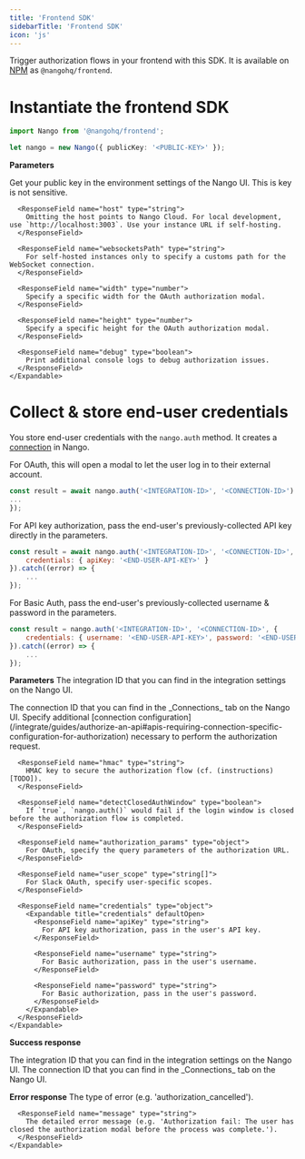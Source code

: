 ```yaml
---
title: 'Frontend SDK'
sidebarTitle: 'Frontend SDK'
icon: 'js'
---
```


Trigger authorization flows in your frontend with this SDK. It is available on [NPM](https://www.npmjs.com/package/@nangohq/frontend) as `@nangohq/frontend`.

# Instantiate the frontend SDK

```ts
import Nango from '@nangohq/frontend';

let nango = new Nango({ publicKey: '<PUBLIC-KEY>' });
```

**Parameters**

<Expandable>
  <ResponseField name="config" type="object" required>
    <Expandable title="options" defaultOpen>
      <ResponseField name="publicKey" type="string" required>
    Get your public key in the environment settings of the Nango UI. This is key is not sensitive.
      </ResponseField>

      <ResponseField name="host" type="string">
        Omitting the host points to Nango Cloud. For local development, use `http://localhost:3003`. Use your instance URL if self-hosting. 
      </ResponseField>

      <ResponseField name="websocketsPath" type="string">
        For self-hosted instances only to specify a customs path for the WebSocket connection.
      </ResponseField>

      <ResponseField name="width" type="number">
        Specify a specific width for the OAuth authorization modal.
      </ResponseField>

      <ResponseField name="height" type="number">
        Specify a specific height for the OAuth authorization modal.
      </ResponseField>

      <ResponseField name="debug" type="boolean">
        Print additional console logs to debug authorization issues.
      </ResponseField>
    </Expandable>
  </ResponseField>
</Expandable>


# Collect & store end-user credentials

You store end-user credentials with the `nango.auth` method. It creates a [connection](/understand/concepts/connections) in Nango.

<Tabs>

<Tab title="OAuth">

For OAuth, this will open a modal to let the user log in to their external account.

```js
const result = await nango.auth('<INTEGRATION-ID>', '<CONNECTION-ID>').catch((error) => {
...
});
```

</Tab>

<Tab title="API Key">

For API key authorization, pass the end-user's previously-collected API key directly in the parameters.

```js
const result = await nango.auth('<INTEGRATION-ID>', '<CONNECTION-ID>', {
    credentials: { apiKey: '<END-USER-API-KEY>' }
}).catch((error) => {
    ...
});
```

</Tab>

<Tab title="Basic Auth">

For Basic Auth, pass the end-user's previously-collected username & password in the parameters.

```js
const result = nango.auth('<INTEGRATION-ID>', '<CONNECTION-ID>', {
    credentials: { username: '<END-USER-API-KEY>', password: '<END-USER-PASSWORD>' }
}).catch((error) => {
    ...
});
```
</Tab>

</Tabs>

**Parameters**
<Expandable>
  <ResponseField name="providerConfigKey" type="string" required>
    The integration ID that you can find in the integration settings on the Nango UI.
  </ResponseField>

  <ResponseField name="connectionId" type="string" required>
    The connection ID that you can find in the _Connections_ tab on the Nango UI.
  </ResponseField>

  <ResponseField name="options" type="object">
    <Expandable title="options" defaultOpen>
      <ResponseField name="params" type="object">
        Specify additional [connection configuration](/integrate/guides/authorize-an-api#apis-requiring-connection-specific-configuration-for-authorization) necessary to perform the authorization request.
      </ResponseField>

      <ResponseField name="hmac" type="string">
        HMAC key to secure the authorization flow (cf. (instructions)[TODO]).
      </ResponseField>

      <ResponseField name="detectClosedAuthWindow" type="boolean">
        If `true`, `nango.auth()` would fail if the login window is closed before the authorization flow is completed.
      </ResponseField>

      <ResponseField name="authorization_params" type="object">
        For OAuth, specify the query parameters of the authorization URL. 
      </ResponseField>

      <ResponseField name="user_scope" type="string[]">
        For Slack OAuth, specify user-specific scopes. 
      </ResponseField>

      <ResponseField name="credentials" type="object">
        <Expandable title="credentials" defaultOpen>
          <ResponseField name="apiKey" type="string">
            For API key authorization, pass in the user's API key.
          </ResponseField>

          <ResponseField name="username" type="string">
            For Basic authorization, pass in the user's username.
          </ResponseField>

          <ResponseField name="password" type="string">
            For Basic authorization, pass in the user's password.
          </ResponseField>
        </Expandable>
      </ResponseField>
    </Expandable>
  </ResponseField>
</Expandable>

**Success response**

<Expandable>
  <ResponseField name="providerConfigKey" type="string">
    The integration ID that you can find in the integration settings on the Nango UI.
  </ResponseField>

  <ResponseField name="connectionId" type="string">
    The connection ID that you can find in the _Connections_ tab on the Nango UI.
  </ResponseField>
</Expandable>

**Error response**
<Expandable>
  <ResponseField name="error" type="object">
    <Expandable title="error" defaultOpen>
      <ResponseField name="type" type="string">
        The type of error (e.g. 'authorization_cancelled').
      </ResponseField>

      <ResponseField name="message" type="string">
        The detailed error message (e.g. 'Authorization fail: The user has closed the authorization modal before the process was complete.').
      </ResponseField>
    </Expandable>
  </ResponseField>
</Expandable>
